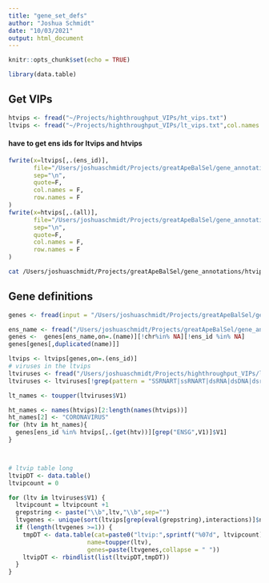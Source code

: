 ```yaml
---
title: "gene_set_defs"
author: "Joshua Schmidt"
date: "10/03/2021"
output: html_document
---
```


```r
knitr::opts_chunk$set(echo = TRUE)
```

```r
library(data.table)
```


## Get VIPs
```r
htvips <- fread("~/Projects/highthroughput_VIPs/ht_vips.txt")
ltvips <- fread("~/Projects/highthroughput_VIPs/lt_vips.txt",col.names = c("ens_id","interactions"))
```

#### have to get ens ids for ltvips and htvips
```r
fwrite(x=ltvips[,.(ens_id)],
       file="/Users/joshuaschmidt/Projects/greatApeBalSel/gene_annotations/ltvips_ensIds.txt",
       sep="\n",
       quote=F,
       col.names = F,
       row.names = F
)
fwrite(x=htvips[,.(all)],
       file="/Users/joshuaschmidt/Projects/greatApeBalSel/gene_annotations/htvips_ensIds.txt",
       sep="\n",
       quote=F,
       col.names = F,
       row.names = F
)
```

```bash
cat /Users/joshuaschmidt/Projects/greatApeBalSel/gene_annotations/htvips_ensIds_gene.names.txt /Users/joshuaschmidt/Projects/greatApeBalSel/gene_annotations/ltvips_ensIds_gene.names.txt | sort | uniq | sed '/stable/d' > /Users/joshuaschmidt/Projects/greatApeBalSel/gene_annotations/allvips_ensIds_gene.names.txt
```


## Gene definitions
```r
genes <- fread(input = "/Users/joshuaschmidt/Projects/greatApeBalSel/gene_annotations/hg19_nonRedundant_GOWINDA_noORS.bed",col.names = c("chr","start","end","name"))

ens_name <- fread("/Users/joshuaschmidt/Projects/greatApeBalSel/gene_annotations/allvips_ensIds_gene.names.txt", col.names = c("ens_id","name"))
genes <-  genes[ens_name,on=.(name)][!chr%in% NA][!ens_id %in% NA]
genes[genes[,duplicated(name)]]
```

```r
ltvips <- ltvips[genes,on=.(ens_id)]
# viruses in the ltvips
ltviruses <- fread("/Users/joshuaschmidt/Projects/highthroughput_VIPs/lt_vips_vviruses.txt",header=FALSE)
ltviruses <- ltviruses[!grep(pattern = "SSRNART|ssRNART|dsRNA|dsDNA|dsrna|dsdna|ssRNA|ssrna|ssDNA|ssdna|^rna|^dna",V1,)]

lt_names <- toupper(ltviruses$V1)

ht_names <- names(htvips)[2:length(names(htvips))]
ht_names[2] <- "CORONAVIRUS"
for (htv in ht_names){
  genes[ens_id %in% htvips[,.(get(htv))][grep("ENSG",V1)]$V1]
}



# ltvip table long
ltvipDT <- data.table()
ltvipcount = 0

for (ltv in ltviruses$V1) {
  ltvipcount = ltvipcount +1
  grepstring <- paste("\\b",ltv,"\\b",sep="")
  ltvgenes <- unique(sort(ltvips[grep(eval(grepstring),interactions)]$name))
  if (length(ltvgenes >=1)) {
    tmpDT <- data.table(cat=paste0("ltvip:",sprintf("%07d", ltvipcount)),
                      name=toupper(ltv),
                      genes=paste(ltvgenes,collapse = " "))
    ltvipDT <- rbindlist(list(ltvipDT,tmpDT))
  }
}
```


```r



```

